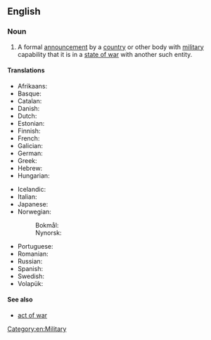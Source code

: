 ==English==

===Noun===
{{wikipedia}}
{{en-noun|declarations of war}}

# A formal [[announcement]] by a [[country]] or other body with [[military]] capability that it is in a [[state of war]] with another such entity.

====Translations====
{{trans-top|a formal announcement by an entity that it is in a state of war with another entity}}
* Afrikaans: {{t|af|oorlogsverklaring}}
* Basque: {{t|eu|gerra-deklarazio}}
* Catalan: {{t|ca|declaració de guerra |f}}
* Danish: {{t|da|krigserklæring|c}}
* Dutch: {{t+|nl|oorlogsverklaring|f}}
* Estonian: {{t|et|sõjakuulutus}}
* Finnish: {{t+|fi|sodanjulistus}}
* French: {{t+|fr|déclaration de guerre|f}}
* Galician: {{t|gl|declaración de guerra |f}}
* German: {{t+|de|Kriegserklärung|f}}
* Greek: {{t|el|κήρυξη πολέμου|f}}
* Hebrew: {{t|he|הכרזת מלחמה|tr=hakhrazát milhamá}}
* Hungarian: {{t+|hu|hadüzenet}}
{{trans-mid}}
* Icelandic: {{t|is|Stríðsyfirlýsing|f}}
* Italian: {{t|it|dichiarazione di guerra|f}}
* Japanese: {{t+|ja|宣戦布告|tr=sensen fukoku|sc=Jpan}}
* Norwegian:
*: Bokmål: {{t|nb|krigserklæring|m|f}}
*: Nynorsk: {{t|nn|krigserklæring|f}}
* Portuguese: {{t|pt|declaração de guerra |f}}
* Romanian: {{t+|ro|declarație de război}}
* Russian: {{t|ru|объявле́ние войны́|n}}
* Spanish: {{t|es|declaración de guerra|f}}
* Swedish: {{t+|sv|krigsförklaring|c}}
* Volapük: {{t|vo|krigisag}}
{{trans-bottom}}

====See also====
* [[act of war]]

[[Category:en:Military]]